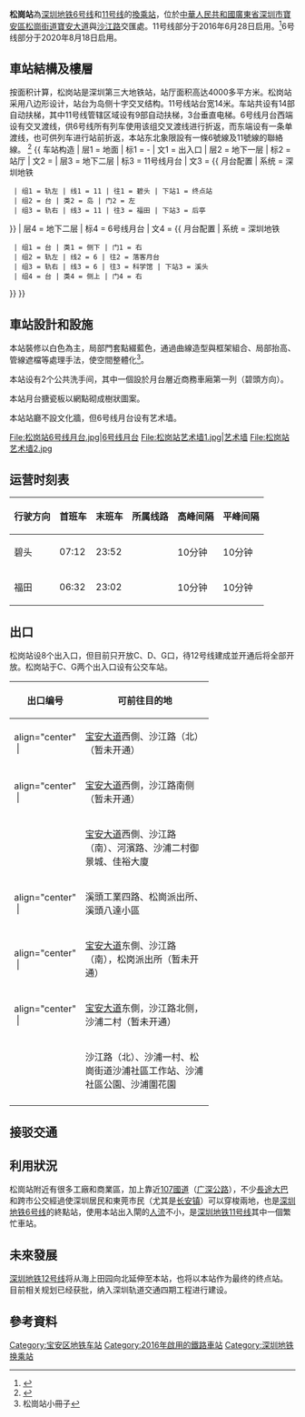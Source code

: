 {{noteTA
|G1=Transport
}}
{{Infobox station
|name = 松崗
|pinyin = 
|eng_name = Songgang
|symbol_right = {{Rint|Shenzhen|metro}}
|livery = #B8DA89
|namecolour = black
|linecolour = {{深圳地鐵色彩|6}}
|linecolour2 = {{深圳地鐵色彩|11}}
|linecolour3 = {{深圳地鐵色彩|12}}
|image = Shenzhen Metro Line 11 Songgang Sta Platform.jpg
|caption = 11号线站台
|country = {{PRC}}
|borough = [[廣東省|廣東省]][[深圳市|深圳市]][[宝安区|宝安区]][[松岗街道|松岗街道]]
|address = [[宝安大道|宝安大道]]與[[沙江路|沙江路]]交匯處
|coordinates = {{coord|22|46|31|N|113|49|29|E|display=it|type:railwaystation}}
|map = [http://www.szmc.net/public/cms/public/upload/ad/siteimg/ck/1117_b.jpg 深圳地鐵網站]
|colour= 月台：白色<br>站厅：青色
|lines = {{深圳地鐵|6|sl}}<br/>{{深圳地鐵|11|sl}}<br/>{{深圳地鐵|12|sl}}（未来发展）
|station_hours = 06:22－00:02
|hours = [http://www.szmc.net/page/service/service.html?code=2103&site=1117&newsSearchToken=4dfe0d34-e901-494c-8a8c-d51f14f959e2 06:32－23:52]
|connection =
|opened = {{深圳地鐵|11|s}}：2016年6月28日<br>{{深圳地鐵|6|s}}：2020年8月18日 <br/>{{深圳地鐵|12|s}} : 預計2025年
|services = {{Adjacent stations|system=Shenzhen Metro|line1=6|right1=溪頭|line2=11|left2=碧頭|right2=後亭}}
|structure =  [[地下車站|地下車站]]
|platform = {{深圳地鐵|6|s}}：2个[[侧式月台|侧式月台]]<br/>{{深圳地鐵|11|s}}：1个[[島式月台|島式月台]]
|exits = 8個
|lift =
|escalator = 14條
|route_map = {{Routemap|inline=yes|map=
~~ ~~B2層，11号线
utSTRf\utSTRg~~ ~~{{rmr|Licon=U|{{站|碧頭}}}}
utSTRc2\utSTR3\utSTR2\utSTRc3
utSTR+1\utSTRc4\utSTRc1\utSTR+4!~utSTRc2
utSTR\\utSTRc2\utKRZ3+1tu!~utSTRc2~~ ~~{{rmr|Licon=R|松崗車輛段}}
utSTR\utSTRc2\utSTR3+1!~utSTRc2\utKRZ3+1tu!~utSTRc4
utSTR\utSTR+1\utSTR+1!~utSTRc4\utSTR+tc4
utSTR\utSTR\utSTR\utSTR
utSTR\utSTR\utSTR\utSTR
utSTR\utSTR\utSTR\utSTR
\utSTR\utSTR\utSTR\utABZg2\utSTRc3
\utSTR\utSTR\utSTR\utSTR!~utSTRc1\utCONT4~~ ~~6/11號線聯絡線
utSTR\utABZg2\utABZg3\utSTR
\utSTR\utABZg+1\utABZg+4\utSTR\
utSTR\utABZg3\utABZg2\utSTR
utABZg+1\utENDEe!~utSTRc4\utENDEe!~utSTRc1\utABZg+4
utSTR2\utSTRc3\utSTRc2\utSTR3
utSTRc1\utSTR+4\utSTR+1\utSTRc4
utSTR+BSl\utSTR+BSr!~num1r
utSTR+BSl!~num2l\utSTR+BSr
utSTRf\utSTRg~~ ~~{{rmr|Licon=D|{{站|後亭}}}}
~~ ~~B3層，6号线
utENDEa\utENDEa
utSTR\utSTR
utSTR\utSTR
utSTR\utSTR
utABZg2\utABZg3
utABZg+1\utABZg+4
utSTR+BSr\utSTR+BSl
utSTR+BSr\utSTR+BSl
utABZg2\utSTR+tc3
utSTR+tc1\utABZg+4
\utSTR\utSTR\utCONT3~~ ~~6/11號線聯絡線
utSTR\utABZg+1!~utSTRc3
utSTR\utSTR
utSTRf\utSTRg~~ ~~{{rmr|Licon=D|{{站|溪頭}}}}
}}
}}

'''松崗站'''為[[深圳地铁|深圳地铁]][[深圳地鐵6号线|6号线]]和[[深圳地鐵11号线|11号线]]的[[換乘站|換乘站]]，位於[[中華人民共和國|中華人民共和國]][[廣東省|廣東省]][[深圳市|深圳市]][[寶安區|寶安區]][[松崗街道|松崗街道]][[寶安大道|寶安大道]]與[[沙江路|沙江路]]交匯處。11号线部分于2016年6月28日启用。<ref>{{cite news | url=http://news.sina.com.cn/o/2016-06-29/doc-ifxtmses1407128.shtml | title=松岗街道：豪迈跨入地铁新时代 | work=深圳商报 | date=2016-06-29 | agency=[[新浪网|新浪网]] | accessdate=2016-07-06 | archive-date=2019-08-11 | archive-url=https://web.archive.org/web/20190811130610/http://news.sina.com.cn/o/2016-06-29/doc-ifxtmses1407128.shtml | dead-url=no }}</ref>6号线部分于2020年8月18日启用。

==車站結構及樓層==
按面积计算，松岗站是深圳第三大地铁站，站厅面积高达4000多平方米。松岗站采用八边形设计，站台为岛侧十字交叉结构。11号线站台宽14米。车站共设有14部自动扶梯，其中11号线管辖区域设有9部自动扶梯，3台垂直电梯。6号线月台西端设有交叉渡线，供6号线所有列车使用该组交叉渡线进行折返，而东端设有一条单渡线，也可供列车进行站前折返，本站东北象限設有一條6號線及11號線的聯絡線。
<ref>{{cite news | url=http://dtzbd.sznews.com/html/2016-06/23/content_3554645.htm | title=铁龙入松岗 串起深莞穗 | work= | date=2016-06-23 | agency=深圳都市报 | accessdate=2016-07-06 | archive-date=2017-03-05 | archive-url=https://web.archive.org/web/20170305021153/http://dtzbd.sznews.com/html/2016-06/23/content_3554645.htm | dead-url=no }}</ref>
{{ 车站构造
| 层1 = 地面 | 标1 = -
| 文1 = 出入口
| 层2 = 地下一层 | 标2 = 站厅
| 文2 = {{spml|售票机|客服中心|商店}}
| 层3 = 地下二层 | 标3 = 11号线月台
| 文3 = {{ 月台配置 | 系统 = 深圳地铁
  | 组1 = 轨左 | 线1 = 11 | 往1 = 碧头 | 下站1 = 终点站
  | 组2 = 台 | 类2 = 岛 | 门2 = 左
  | 组3 = 轨右 | 线3 = 11 | 往3 = 福田 | 下站3 = 后亭
}}
| 层4 = 地下二层 | 标4 = 6号线月台
| 文4 = {{ 月台配置 | 系统 = 深圳地铁
  | 组1 = 台 | 类1 = 侧下 | 门1 = 右
  | 组2 = 轨左 | 线2 = 6 | 往2 = 落客月台
  | 组3 = 轨右 | 线3 = 6 | 往3 = 科学馆 | 下站3 = 溪头
  | 组4 = 台 | 类4 = 侧上 | 门4 = 右
}}
}}

==車站設計和設施==

本站裝修以白色為主，局部門套點綴藍色，通過曲線造型與框架組合、局部抬高、管線遮檔等處理手法，使空間整體化<ref>松崗站小冊子</ref>。

本站设有2个公共洗手间，其中一個設於月台層近商務車廂第一列（碧頭方向）。

本站月台搪瓷板以網點砌成樹狀圖案。

本站站廳不設文化牆，但6号线月台设有艺术墙。<gallery>
File:松岗站6号线月台.jpg|6号线月台
File:松岗站艺术墙1.jpg|艺术墙
File:松岗站艺术墙2.jpg
</gallery>

==运营时刻表==
{| class="wikitable"
|-
! 行驶方向 !! 首班车 !! 末班车 !! 所属线路 !! 高峰间隔 !! 平峰间隔
|-
|碧头 || 07:12 || 23:52 || {{深圳地鐵|11|c}} || 10分钟 || 10分钟
|-
|福田 || 06:32 || 23:02 || {{深圳地鐵|11|c}} || 10分钟 || 10分钟
|}

== 出口 ==
松岗站设8个出入口，但目前只开放C、D、G口，待12号线建成並开通后将全部开放。松岗站于C、G两个出入口设有公交车站。
{|class="wikitable" width="56%"|
! style="width:70px" | 出口编号
! style="width:210px" | 可前往目的地
|-
| align="center"  | {{港鐵出口|A}} || [[宝安大道|宝安大道]]西側、沙江路（北）（暂未开通）
|-
| align="center"  | {{港鐵出口|B}}  || [[宝安大道|宝安大道]]西側，沙江路南侧（暂未开通）
|-
| align="center"  | {{港鐵出口|C|附=升}} || [[宝安大道|宝安大道]]西側、沙江路（南）、河濱路、沙浦二村御景城、佳裕大廈
|-
| align="center"  | {{港鐵出口|D}} || 溪頭工業四路、松崗派出所、溪頭八達小區
|-
| align="center"  | {{港鐵出口|E}} || [[宝安大道|宝安大道]]东側、沙江路（南），松岗派出所（暂未开通）
|-
| align="center"  | {{港鐵出口|F}} || [[宝安大道|宝安大道]]东側，沙江路北侧，沙浦二村（暂未开通）
|-
| align="center"  | {{港鐵出口|G|附=升}} || 沙江路（北）、沙浦一村、松崗街道沙浦社區工作站、沙浦社區公園、沙浦圍花園
|-
| bgcolor="#EEEEEE" colspan=2 | {{港鐵出口|註=升}}
|}

==接驳交通==
{{深圳巴士路线简单列表|B980|M542|M490}}

==利用狀況==
松崗站附近有很多工廠和商業區，加上靠近[[107國道|107國道]]（[[广深公路|广深公路]]），不少[[長途大巴|長途大巴]]和跨市公交經過使深圳居民和東莞市民（尤其是[[长安镇_(东莞市)|长安镇]]）可以穿梭兩地，也是[[深圳地铁6号线|深圳地铁6号线]]的終點站，使用本站出入閘的[[人流|人流]]不小，是[[深圳地铁11号线|深圳地铁11号线]]其中一個繁忙車站。

==未來發展==
[[深圳地铁12号线|深圳地铁12号线]]将从海上田园向北延伸至本站，也将以本站作为最终的终点站。目前相关规划已经获批，纳入深圳轨道交通四期工程进行建设。
{{深圳地鐵12號線車站}}

==參考資料==
{{Reflist}}

{{深圳地鐵6號線車站}}
{{深圳地鐵11號線車站}}
{{深圳地鐵車站列表|SZM}}

[[Category:宝安区地铁车站|Category:宝安区地铁车站]]
[[Category:2016年啟用的鐵路車站|Category:2016年啟用的鐵路車站]]
[[Category:深圳地铁换乘站|Category:深圳地铁换乘站]]